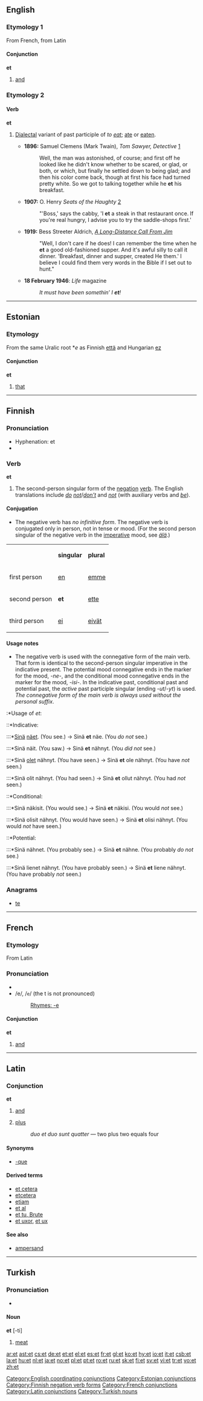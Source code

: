 {{see|ET|et-|-et-|.et|æt}}

==English==

===Etymology 1===
From French, from Latin

====Conjunction====
'''et'''

# [[and]]

===Etymology 2===

====Verb====
'''et'''

# {{context|colloquial}} [[dialectal|Dialectal]] variant of past participle of ''to [[eat]]''; [[ate]] or [[eaten]].
#*'''1896:''' Samuel Clemens (Mark Twain), ''Tom Sawyer, Detective'' [http://etext.lib.virginia.edu/etcbin/ot2www-pubeng?specfile=/texts/english/modeng/publicsearch/modengpub.o2w&act=text&offset=638956722&textreg=2&query=+he+et&id=TwaDete]
#*:Well, the man was astonished, of course; and first off he looked like he didn't know whether to be scared, or glad, or both, or which, but finally he settled down to being glad; and then his color come back, though at first his face had turned pretty white. So we got to talking together while he '''et''' his breakfast.
#*'''1907:''' O. Henry ''Seats of the Haughty'' [http://en.wikisource.org/wiki/Seats_of_the_Haughty]
#*:"'Boss,' says the cabby, 'I '''et''' a steak in that restaurant once. If you're real hungry, I advise you to try the saddle-shops first.'
#*'''1919:''' Bess Streeter Aldrich, ''[http://etext.virginia.edu/etcbin/ot2www-pubeng?specfile=/texts/english/modeng/publicsearch/modengpub.o2w&act=surround&offset=62096991&tag=Aldrich,+Bess+Streeter:+A+Long-Distance+Call+From+Jim,+1919&query=he+et&id=AldLong A Long-Distance Call From Jim]''
#*:"Well, I don't care if he does! I can remember the time when he '''et''' a good old-fashioned supper. And it's awful silly to call it dinner. 'Breakfast, dinner and supper, created He them.' I believe I could find them very words in the Bible if I set out to hunt."
#*'''18 February 1946''': ''Life'' magazine<!--, ''Pepto-Bismol for upset stomach'' advertisement-->
#*:''It must have been somethin’ I '''et'''!''<!-- majuscule/minuscule and line-breaks sic : ''IT MUST / HAVE BEEN / ''somethin’'' / I ET!'' -->

[[Category:English coordinating conjunctions]]

----

==Estonian==

===Etymology===
From the same Uralic root *''e'' as Finnish [[että]] and Hungarian [[ez]]

====Conjunction====
{{rfc-level|Conjunction at L4+ not in L3 POS section}}
'''et'''

# [[that]]

[[Category:Estonian conjunctions]]

----

==Finnish==

===Pronunciation===
*Hyphenation: et
*{{IPA|lang=fi|[et]}}

===Verb===
'''et'''

# The second-person singular form of the [[negation]] [[verb]]. The English translations include ''[[do]] [[not]]''/''[[don't|don’t]]'' and ''[[not]]'' (with auxiliary verbs and ''[[be]]'').

====Conjugation====
*The negative verb has ''no infinitive form''. The negative verb is conjugated only in person, not in tense or mood. (For the second person singular of the negative verb in the [[imperative]] mood, see ''[[älä]]''.)

{| border="1" cellspacing="0" cellpadding="1" style="border-collapse: collapse;"
|-
| || '''singular''' || '''plural'''
|-
| first person || [[en#Finnish|en]] || [[emme#Finnish|emme]]
|-
| second person || '''et''' || [[ette#Finnish|ette]]
|-
| third person || [[ei#Finnish|ei]] || [[eivät#Finnish|eivät]]
|}

====Usage notes====
*The negative verb is used with the connegative form of the main verb. That form is identical to the second-person singular imperative in the indicative present. The potential mood connegative ends in the marker for the mood, ''-ne-'', and the conditional mood connegative ends in the marker for the mood, ''-isi-''. In the indicative past, conditional past and potential past, the ''active'' past participle singular (ending -''ut''/-''yt'') is used. ''The connegative form of the main verb is always used without the personal suffix''.

:*Usage of ''et'':
::*Indicative:

:::*[[sinä|Sinä]] [[nähdä|näet]]. (You see.) -> Sinä '''et''' näe. (You ''do not'' see.)
:::*Sinä näit. (You saw.) -> Sinä '''et''' nähnyt. (You ''did not'' see.)
:::*Sinä [[olla|olet]] nähnyt. (You have seen.) -> Sinä '''et''' ole nähnyt. (You have ''not'' seen.)
:::*Sinä olit nähnyt. (You had seen.) -> Sinä '''et''' ollut nähnyt. (You had ''not'' seen.)

::*Conditional:
:::*Sinä näkisit. (You would see.) -> Sinä '''et''' näkisi. (You would ''not'' see.)
:::*Sinä olisit nähnyt. (You would have seen.) -> Sinä '''et''' olisi nähnyt. (You would ''not'' have seen.)

::*Potential:
:::*Sinä nähnet. (You probably see.) -> Sinä '''et''' nähne. (You probably ''do not'' see.)
:::*Sinä lienet nähnyt. (You have probably seen.) -> Sinä '''et''' liene nähnyt. (You have probably ''not'' seen.)

===Anagrams===
*[[te#Finnish|te]]

[[Category:Finnish negation verb forms]]

----

==French==

===Etymology===
From Latin

===Pronunciation===
* {{IPA|[e
]}}
*/e/, /<tt>e</tt>/ (the t is not pronounced)
*:[[Rhymes:French:-e|Rhymes: -e]]

====Conjunction====
'''et'''

# [[and]]

[[Category:French conjunctions]]

----

==Latin==

===Conjunction===
'''et'''

# [[and]]
# {{math|lang=la}} [[plus]]
#: ''duo et duo sunt quatter'' &mdash; two plus two equals four

{{seeCites}}

====Synonyms====
*{{i-c|and}} [[-que]]

====Derived terms====
*[[et cetera]]
*[[etcetera]]
*[[etiam]]
*[[et al]]
*[[et tu, Brute]]
*[[et uxor]], [[et ux]]

====See also====
*[[ampersand]]

[[Category:Latin conjunctions]]

----

==Turkish==

===Pronunciation===
*{{IPA|/ɛt/}}

====Noun====
'''et''' [-ti]

# [[meat]]

[[Category:Turkish nouns]]

[[ar:et]]
[[ast:et]]
[[cs:et]]
[[de:et]]
[[et:et]]
[[el:et]]
[[es:et]]
[[fr:et]]
[[gl:et]]
[[ko:et]]
[[hy:et]]
[[io:et]]
[[it:et]]
[[csb:et]]
[[la:et]]
[[hu:et]]
[[nl:et]]
[[ja:et]]
[[no:et]]
[[pl:et]]
[[pt:et]]
[[ro:et]]
[[ru:et]]
[[sk:et]]
[[fi:et]]
[[sv:et]]
[[vi:et]]
[[tr:et]]
[[vo:et]]
[[zh:et]]